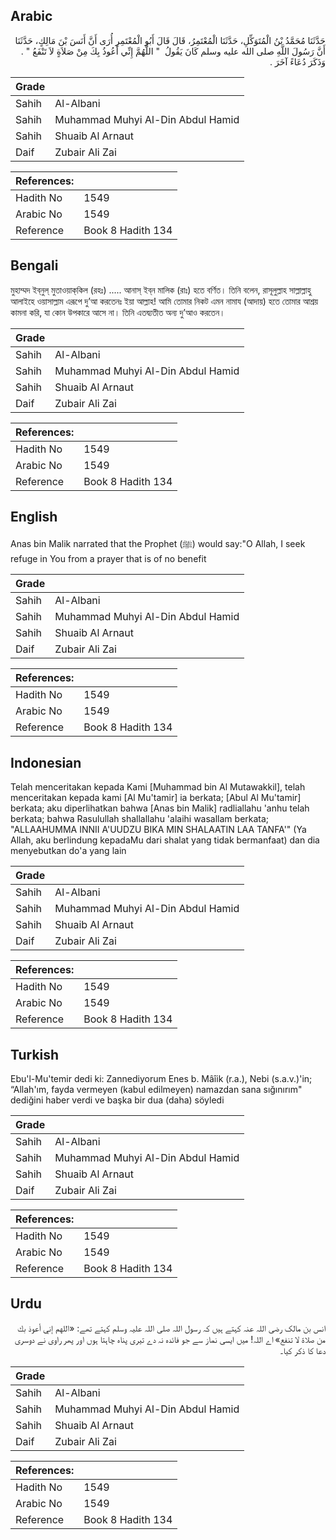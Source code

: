 ## Arabic


<div dir="rtl" lang="ar" style={{fontSize:'larger',backgroundColor:'#f8f9fa',padding:20}}>
حَدَّثَنَا مُحَمَّدُ بْنُ الْمُتَوَكِّلِ، حَدَّثَنَا الْمُعْتَمِرُ، قَالَ قَالَ أَبُو الْمُعْتَمِرِ أُرَى أَنَّ أَنَسَ بْنَ مَالِكٍ، حَدَّثَنَا أَنَّ رَسُولَ اللَّهِ صلى الله عليه وسلم كَانَ يَقُولُ ‏ "‏ اللَّهُمَّ إِنِّي أَعُوذُ بِكَ مِنْ صَلاَةٍ لاَ تَنْفَعُ ‏"‏ ‏.‏ وَذَكَرَ دُعَاءً آخَرَ ‏.‏
</div>
<div style={{backgroundColor:'#f8f9fa',padding:20, marginBottom: 10}}><table> <thead> <tr> <th>Grade</th> <th></th> </tr> </thead> <tbody> <tr><td>Sahih</td><td>Al-Albani</td></tr><tr><td>Sahih</td><td>Muhammad Muhyi Al-Din Abdul Hamid</td></tr><tr><td>Sahih</td><td>Shuaib Al Arnaut</td></tr><tr><td>Daif</td><td>Zubair Ali Zai</td></tr></tbody></table><table> <thead> <tr> <th>References:</th> <th></th> </tr> </thead> <tbody><tr><td>Hadith No</td><td>1549</td></tr><tr><td>Arabic No</td><td>1549</td></tr><tr><td>Reference</td><td>Book 8 Hadith 134</td></tr></tbody></table></div>

## Bengali


<div dir="ltr" lang="bn" style={{fontSize:'larger',backgroundColor:'#f8f9fa',padding:20}}>
মুহাম্মদ ইব্‌নুল্‌ মুতাওয়াক্‌কিল (রহঃ) ..... আনাস্‌ ইব্‌ন মালিক (রাঃ) হতে বর্ণিত। তিনি বলেন, রাসূলুল্লাহ সাল্লাল্লাহু আলাইহে ওয়াসাল্লাম এরূপে দু’আ করতেনঃ ইয়া আল্লাহ! আমি তোমার নিকট এমন নামায (আদায়) হতে তোমার আশ্রয় কামনা করি, যা কোন উপকারে আসে না। তিনি এতদ্ব্যতীত অন্য দু’আও করতেন।
</div>
<div style={{backgroundColor:'#f8f9fa',padding:20, marginBottom: 10}}><table> <thead> <tr> <th>Grade</th> <th></th> </tr> </thead> <tbody> <tr><td>Sahih</td><td>Al-Albani</td></tr><tr><td>Sahih</td><td>Muhammad Muhyi Al-Din Abdul Hamid</td></tr><tr><td>Sahih</td><td>Shuaib Al Arnaut</td></tr><tr><td>Daif</td><td>Zubair Ali Zai</td></tr></tbody></table><table> <thead> <tr> <th>References:</th> <th></th> </tr> </thead> <tbody><tr><td>Hadith No</td><td>1549</td></tr><tr><td>Arabic No</td><td>1549</td></tr><tr><td>Reference</td><td>Book 8 Hadith 134</td></tr></tbody></table></div>

## English


<div dir="ltr" lang="en" style={{fontSize:'larger',backgroundColor:'#f8f9fa',padding:20}}>
Anas bin Malik narrated that the Prophet (ﷺ) would say:"O Allah, I seek refuge in You from a prayer that is of no benefit
</div>
<div style={{backgroundColor:'#f8f9fa',padding:20, marginBottom: 10}}><table> <thead> <tr> <th>Grade</th> <th></th> </tr> </thead> <tbody> <tr><td>Sahih</td><td>Al-Albani</td></tr><tr><td>Sahih</td><td>Muhammad Muhyi Al-Din Abdul Hamid</td></tr><tr><td>Sahih</td><td>Shuaib Al Arnaut</td></tr><tr><td>Daif</td><td>Zubair Ali Zai</td></tr></tbody></table><table> <thead> <tr> <th>References:</th> <th></th> </tr> </thead> <tbody><tr><td>Hadith No</td><td>1549</td></tr><tr><td>Arabic No</td><td>1549</td></tr><tr><td>Reference</td><td>Book 8 Hadith 134</td></tr></tbody></table></div>

## Indonesian


<div dir="ltr" lang="id" style={{fontSize:'larger',backgroundColor:'#f8f9fa',padding:20}}>
Telah menceritakan kepada Kami [Muhammad bin Al Mutawakkil], telah menceritakan kepada kami [Al Mu'tamir] ia berkata; [Abul Al Mu'tamir] berkata; aku diperlihatkan bahwa [Anas bin Malik] radliallahu 'anhu telah berkata; bahwa Rasulullah shallallahu 'alaihi wasallam berkata; "ALLAAHUMMA INNII A'UUDZU BIKA MIN SHALAATIN LAA TANFA'" (Ya Allah, aku berlindung kepadaMu dari shalat yang tidak bermanfaat) dan dia menyebutkan do'a yang lain
</div>
<div style={{backgroundColor:'#f8f9fa',padding:20, marginBottom: 10}}><table> <thead> <tr> <th>Grade</th> <th></th> </tr> </thead> <tbody> <tr><td>Sahih</td><td>Al-Albani</td></tr><tr><td>Sahih</td><td>Muhammad Muhyi Al-Din Abdul Hamid</td></tr><tr><td>Sahih</td><td>Shuaib Al Arnaut</td></tr><tr><td>Daif</td><td>Zubair Ali Zai</td></tr></tbody></table><table> <thead> <tr> <th>References:</th> <th></th> </tr> </thead> <tbody><tr><td>Hadith No</td><td>1549</td></tr><tr><td>Arabic No</td><td>1549</td></tr><tr><td>Reference</td><td>Book 8 Hadith 134</td></tr></tbody></table></div>

## Turkish


<div dir="ltr" lang="tr" style={{fontSize:'larger',backgroundColor:'#f8f9fa',padding:20}}>
Ebu'l-Mu'temir dedi ki: Zannediyorum Enes b. Mâîik (r.a.), Nebi (s.a.v.)'in; “Allah'ım, fayda vermeyen (kabul edilmeyen) namazdan sana sığınırım" dediğini haber verdi ve başka bir dua (daha) söyledi
</div>
<div style={{backgroundColor:'#f8f9fa',padding:20, marginBottom: 10}}><table> <thead> <tr> <th>Grade</th> <th></th> </tr> </thead> <tbody> <tr><td>Sahih</td><td>Al-Albani</td></tr><tr><td>Sahih</td><td>Muhammad Muhyi Al-Din Abdul Hamid</td></tr><tr><td>Sahih</td><td>Shuaib Al Arnaut</td></tr><tr><td>Daif</td><td>Zubair Ali Zai</td></tr></tbody></table><table> <thead> <tr> <th>References:</th> <th></th> </tr> </thead> <tbody><tr><td>Hadith No</td><td>1549</td></tr><tr><td>Arabic No</td><td>1549</td></tr><tr><td>Reference</td><td>Book 8 Hadith 134</td></tr></tbody></table></div>

## Urdu


<div dir="rtl" lang="ur" style={{fontSize:'larger',backgroundColor:'#f8f9fa',padding:20}}>
انس بن مالک رضی اللہ عنہ کہتے ہیں کہ رسول اللہ صلی اللہ علیہ وسلم کہتے تھے: «اللهم إني أعوذ بك من صلاة لا تنفع» اے اللہ! میں ایسی نماز سے جو فائدہ نہ دے تیری پناہ چاہتا ہوں اور پھر راوی نے دوسری دعا کا ذکر کیا۔
</div>
<div style={{backgroundColor:'#f8f9fa',padding:20, marginBottom: 10}}><table> <thead> <tr> <th>Grade</th> <th></th> </tr> </thead> <tbody> <tr><td>Sahih</td><td>Al-Albani</td></tr><tr><td>Sahih</td><td>Muhammad Muhyi Al-Din Abdul Hamid</td></tr><tr><td>Sahih</td><td>Shuaib Al Arnaut</td></tr><tr><td>Daif</td><td>Zubair Ali Zai</td></tr></tbody></table><table> <thead> <tr> <th>References:</th> <th></th> </tr> </thead> <tbody><tr><td>Hadith No</td><td>1549</td></tr><tr><td>Arabic No</td><td>1549</td></tr><tr><td>Reference</td><td>Book 8 Hadith 134</td></tr></tbody></table></div>